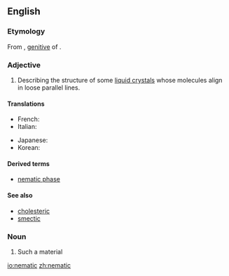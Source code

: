 ==English==

===Etymology===
From {{etyl|grc|en}} {{term|νήματος|lang=grc}}, [[genitive]] of {{term|νῆμα||thread|lang=grc}}.

===Adjective===
{{en-adj}}

# {{context|physics|chemistry|lang=en}} Describing the structure of some [[liquid crystal]]s whose molecules align in loose parallel lines.

====Translations====
{{trans-top}}
* French: {{t+|fr|nématique}}
* Italian: {{t|it|nematico}}
{{trans-mid}}
* Japanese: {{t|ja|ネマティック|tr=nematikku|sc=Jpan}}
* Korean: {{t|ko|네마틱|tr=nematik|sc=Kore}}
{{trans-bottom}}

====Derived terms====
* [[nematic phase]]

====See also====
* [[cholesteric]]
* [[smectic]]

===Noun===
{{en-noun}}

# Such a material

[[io:nematic]]
[[zh:nematic]]